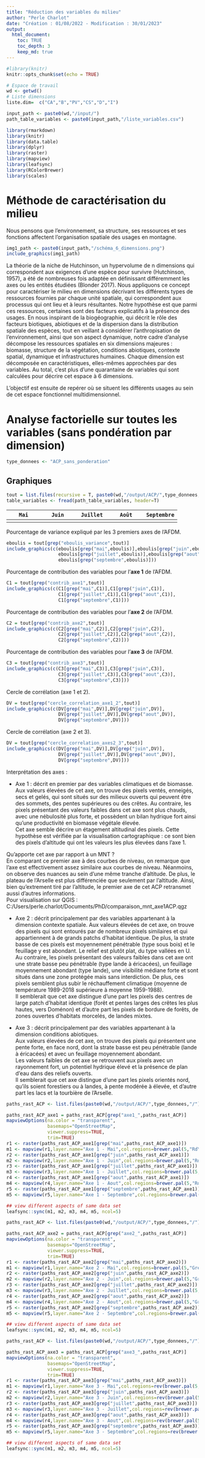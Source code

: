 ```yaml
---
title: "Réduction des variables du milieu"
author: "Perle Charlot"
date: "Création : 01/08/2022 - Modification : 30/01/2023"
output: 
  html_document:
    toc: TRUE
    toc_depth: 3
    keep_md: true
---
```


<style type="text/css">
.main-container {
  max-width: 100% !important;
  margin: auto;
}
</style>


```r
#library(knitr)
knitr::opts_chunk$set(echo = TRUE)

# Espace de travail
wd <- getwd()
# Liste dimensions
liste.dim=  c("CA","B","PV","CS","D","I")

input_path <- paste0(wd,"/input/")
path_table_variables <- paste0(input_path,"/liste_variables.csv")

library(rmarkdown)
library(knitr)
library(data.table)
library(dplyr)
library(raster)
library(mapview)
library(leafsync)
library(RColorBrewer)
library(scales)
```

# Méthode de caractérisation du milieu

Nous pensons que l'environnement, sa structure, ses ressources et ses fonctions affectent l'organisation spatiale des usages en montagne.
```r
img1_path <- paste0(input_path,"/schéma_6_dimensions.png")
include_graphics(img1_path)
```

La théorie de la niche de Hutchinson, un hypervolume de n dimensions qui correspondent aux exigences d’une espèce pour survivre (Hutchinson, 1957), a été de nombreuses fois adaptée en définissant différemment les axes ou les entités étudiées (Blonder 2017). 
Nous appliquons ce concept pour caractériser le milieu en dimensions décrivant les différents types de ressources fournies par chaque unité spatiale, qui correspondent aux processus qui ont lieu et à leurs résultantes. Notre hypothèse est que parmi ces ressources, certaines sont des facteurs explicatifs à la présence des usages.
En nous inspirant de la biogéographie, qui décrit le rôle des facteurs biotiques, abiotiques et de la dispersion dans la distribution spatiale des espèces, tout en veillant à considérer l’anthropisation de l’environnement, ainsi que son aspect dynamique, notre cadre d’analyse décompose les ressources spatiales en six dimensions majeures : biomasse, structure de la végétation, conditions abiotiques, contexte spatial, dynamique et infrastructures humaines.
Chaque dimension est décomposée en caractéristiques, elles-mêmes approchées par des variables. Au total, c’est plus d’une quarantaine de variables qui sont calculées pour décrire cet espace à 6 dimensions.

L'objectif est ensuite de repérer où se situent les différents usages au sein de cet espace fonctionnel  multidimensionnel.


<!-- # Analyse factorielle par dimension {.tabset} -->

<!-- On utilise des **AFDM** (**Analyse Factorielle des Données Mixtes**, ou FAMD Factor Analysis for Mixed Data en anglais) pour traiter notre jeu de données car il contient des variables quantitatives et qualitatives. L'AFDM procède de la même manière qu'une ACP (Analyse en Composantes Principales) sur les variables quantitatives, et performe une ACM (Analyses des Correspondances Multiples) sur les variables qualitatives. -->

<!-- ## **Conditions Abiotiques** -->

<!-- Cette dimension décrit les conditions abiotiques, donc les caractéristiques associées au pixel qui ne sont pas dépendantes des êtres vivants. Elle est déclinée en 3 catégories : le climat, la topographie et l'hydrologie. -->

<!-- ```{r,out.width="20%",fig.show='hold', echo=FALSE, warning=FALSE} -->
<!-- dimension = liste.dim[1] -->
<!-- tout = list.files(recursive = T, paste0(wd,"/output/ACP/",dimension,"/"), full.names = T) -->
<!-- # exclure ACP -->
<!-- # tout <- tout[-grep("avec_ACP_clim",tout)] -->
<!-- table_variables <- fread(path_table_variables, header=T) -->
<!-- ```  -->


<!-- |`        Mai          `|`          Juin         `|`          Juillet           `|`          Août          `|`          Septembre    `| -->
<!-- |----|----|----|----|----| -->
<!-- |` `|` `|` `|` `|` `| -->

<!-- Pourcentage de variance expliqué par les 3 premiers axes de l'AFDM (ou 2 premiers axes si la dimension analysée est composée de moins de 3 variables). -->

<!-- ```{r,out.width="20%",fig.show='hold', echo=FALSE, warning=FALSE} -->
<!-- eboulis = tout[grep("eboulis_variance",tout)] -->

<!-- include_graphics(c(eboulis[grep("mai",eboulis)],eboulis[grep("juin",eboulis)], -->
<!--                    eboulis[grep("juillet",eboulis)],eboulis[grep("aout",eboulis)], -->
<!--                    eboulis[grep("septembre",eboulis)])) -->
<!-- ```  -->

<!-- Pourcentage de contribution des variables de la dimension analysée pour l'**axe 1** de l'AFDM. -->

<!-- ```{r,out.width="20%",fig.show='hold', echo=FALSE, warning=FALSE} -->
<!-- C1 = tout[grep("contrib_axe1",tout)] -->
<!-- include_graphics(c(C1[grep("mai",C1)],C1[grep("juin",C1)], -->
<!--                    C1[grep("juillet",C1)],C1[grep("aout",C1)], -->
<!--                    C1[grep("septembre",C1)])) -->
<!-- ```  -->

<!-- Pourcentage de contribution des variables de la dimension analysée pour l'**axe 2** de l'AFDM. -->

<!-- ```{r,out.width="20%",fig.show='hold', echo=FALSE, warning=FALSE} -->
<!-- C2 = tout[grep("contrib_axe2",tout)] -->
<!-- include_graphics(c(C2[grep("mai",C2)],C2[grep("juin",C2)], -->
<!--                    C2[grep("juillet",C2)],C2[grep("aout",C2)], -->
<!--                    C2[grep("septembre",C2)])) -->
<!-- ```  -->

<!-- Pourcentage de contribution des variables de la dimension analysée pour l'**axe 3** de l'AFDM. -->

<!-- ```{r,out.width="20%",fig.show='hold', echo=FALSE, warning=FALSE} -->
<!-- C3 = tout[grep("contrib_axe3",tout)] -->
<!-- include_graphics(c(C3[grep("mai",C3)],C3[grep("juin",C3)], -->
<!--                    C3[grep("juillet",C3)],C3[grep("aout",C3)], -->
<!--                    C3[grep("septembre",C3)])) -->
<!-- ```  -->

<!-- Distribution des pixels sur l'axe 1 et l'axe 2. -->

<!-- ```{r,out.width="20%",fig.show='hold', echo=FALSE, warning=FALSE} -->
<!-- DI = tout[grep("graph_ind",tout)] -->
<!-- include_graphics(c(DI[grep("mai",DI)],DI[grep("juin",DI)], -->
<!--                    DI[grep("juillet",DI)],DI[grep("aout",DI)], -->
<!--                    DI[grep("septembre",DI)])) -->
<!-- ```  -->

<!-- Distribution des variables **quantitatives** sur l'axe 1 et l'axe 2. -->

<!-- ```{r,out.width="20%",fig.show='hold', echo=FALSE, warning=FALSE} -->
<!-- DV = tout[grep("graph_var_quanti_axes1_2",tout)] -->
<!-- include_graphics(c(DV[grep("mai",DV)],DV[grep("juin",DV)], -->
<!--                    DV[grep("juillet",DV)],DV[grep("aout",DV)], -->
<!--                    DV[grep("septembre",DV)])) -->
<!-- ```  -->

<!-- Distribution des variables **quantitatives** sur l'axe 2 et l'axe 3. -->

<!-- ```{r,out.width="20%",fig.show='hold', echo=FALSE, warning=FALSE} -->
<!-- DV = tout[grep("graph_var_quanti_axes2_3",tout)] -->
<!-- include_graphics(c(DV[grep("mai",DV)],DV[grep("juin",DV)], -->
<!--                    DV[grep("juillet",DV)],DV[grep("aout",DV)], -->
<!--                    DV[grep("septembre",DV)])) -->
<!-- ```  -->

<!-- Distribution des variables **qualitatives** sur l'axe 1 et l'axe 2. -->

<!-- ```{r,out.width="20%",fig.show='hold', echo=FALSE, warning=FALSE} -->
<!-- DV = tout[grep("graph_var_quali_axes1_2",tout)] -->
<!-- include_graphics(c(DV[grep("mai",DV)],DV[grep("juin",DV)], -->
<!--                    DV[grep("juillet",DV)],DV[grep("aout",DV)], -->
<!--                    DV[grep("septembre",DV)])) -->
<!-- ```  -->

<!-- Distribution des variables **qualitatives** sur l'axe 2 et l'axe 3. -->

<!-- ```{r,out.width="20%",fig.show='hold', echo=FALSE, warning=FALSE} -->
<!-- DV = tout[grep("graph_var_quali_axes2_3",tout)] -->
<!-- include_graphics(c(DV[grep("mai",DV)],DV[grep("juin",DV)], -->
<!--                    DV[grep("juillet",DV)],DV[grep("aout",DV)], -->
<!--                    DV[grep("septembre",DV)])) -->
<!-- ```  -->

<!-- ### Interprétation des axes :   -->

<!-- * Axe 1 : décrit par les variables climatiques.  -->
<!-- Il représente des pixels aux températures basses, avec peu de nébulosité, ventés, enneigés, secs et gelés . On peut ici y lire un effet de l'altitude : ces caractéristiques sont liées à une augmentation de l'altitude. -->
<!-- Cette hypothèse est vérifiée par la visualisation cartographique de l'axe 1 : ce sont bien des pixels d'altitude qui ont les valeurs les plus élevées (valeur dans l'axe d'ACP). -->
<!-- * Axe 1 : corrélé + = landform 10, 7 et 3; corrélé - = landform 8, 4 et 1. A REGARDER   -->

<!-- ```{r, echo=FALSE,out.width="100%",fig.show='hold',message=FALSE,warning=FALSE} -->
<!-- paths_rast_ACP <- list.files(paste0(wd,"/output/ACP/CA/"),'.tif$',full.names = T,recursive=TRUE) -->

<!-- paths_rast_ACP_axe1 = paths_rast_ACP[grep("axe1_",paths_rast_ACP)] -->
<!-- mapviewOptions(na.color = "transparent", -->
<!--                basemaps="OpenStreetMap", -->
<!--                viewer.suppress=TRUE, -->
<!--                trim=TRUE) -->
<!-- r1 <- raster(paths_rast_ACP_axe1[grep("mai",paths_rast_ACP_axe1)]) -->
<!-- m1 <- mapview(r1,layer.name="Axe 1 - Mai",col.regions=brewer.pal(5,"Blues")) -->
<!-- r2 <- raster(paths_rast_ACP_axe1[grep("juin",paths_rast_ACP_axe1)]) -->
<!-- m2 <- mapview(r2,layer.name="Axe 1 - Juin",col.regions=brewer.pal(5,"Blues")) -->
<!-- r3 <- raster(paths_rast_ACP_axe1[grep("juillet",paths_rast_ACP_axe1)]) -->
<!-- m3 <- mapview(r3,layer.name="Axe 1 - Juillet",col.regions=brewer.pal(5,"Blues")) -->
<!-- r4 <- raster(paths_rast_ACP_axe1[grep("aout",paths_rast_ACP_axe1)]) -->
<!-- m4 <- mapview(r4,layer.name="Axe 1 - Aout",col.regions=brewer.pal(5,"Blues")) -->
<!-- r5 <- raster(paths_rast_ACP_axe1[grep("septembre",paths_rast_ACP_axe1)]) -->
<!-- m5 <- mapview(r5,layer.name="Axe 1 - Septembre",col.regions=brewer.pal(5,"Blues")) -->

<!-- ## view different aspects of same data set -->
<!-- leafsync::sync(m1, m2, m3, m4, m5, ncol=5) -->
<!-- ``` -->
<!-- <br/> -->
<!-- <br/> -->
<!-- <br/> -->
<!-- <br/> -->
<!-- <br/> -->
<!-- <br/> -->
<!-- <br/> -->
<!-- <br/> -->
<!-- <br/> -->
<!-- <br/> -->
<!-- <br/> -->
<!-- <br/> -->
<!-- <br/> -->
<!-- <br/> -->
<!-- <br/> -->
<!-- <br/> -->
<!-- <br/> -->
<!-- <br/> -->
<!-- <br/> -->
<!-- <br/> -->
<!-- <br/> -->
<!-- <br/> -->

<!-- * Axe 2 : décrit par les variables topographiques.   -->
<!-- Il représente des pixels pentus, avec une diversité de reliefs élevée, ESATING POSITIF = ?? face est ou ouest ? -->
<!-- avec un potentiel hydrique faible et peu de rayonnement. Ici, le contraste se fait donc plus sur l'inclinaison du terrain, ce qui est confirmé visualisation cartographique (valeurs faibles pour les zones plates et élevées pour les crêtes).   -->
<!-- * Axe 2 : corrélé + = landform 8; corrélé - = présence d'eau,landform 5.   -->

<!-- ```{r, echo=FALSE,out.width="20%",fig.show='hold',message=FALSE,warning=FALSE} -->
<!-- paths_rast_ACP <- list.files(paste0(wd,"/output/ACP/CA/"),'.tif$',full.names = T,recursive=TRUE) -->

<!-- paths_rast_ACP_axe = paths_rast_ACP[grep("axe2_",paths_rast_ACP)] -->
<!-- mapviewOptions(na.color = "transparent", -->
<!--                basemaps="OpenStreetMap", -->
<!--                viewer.suppress=TRUE, -->
<!--                trim=TRUE) -->
<!-- r1 <- raster(paths_rast_ACP_axe[grep("mai",paths_rast_ACP_axe)]) -->
<!-- m1 <- mapview(r1,layer.name="Axe 2 - Mai",col.regions=brewer.pal(5,"Blues")) -->
<!-- r2 <- raster(paths_rast_ACP_axe[grep("juin",paths_rast_ACP_axe)]) -->
<!-- m2 <- mapview(r2,layer.name="Axe 2 - Juin",col.regions=brewer.pal(5,"Blues")) -->
<!-- r3 <- raster(paths_rast_ACP_axe[grep("juillet",paths_rast_ACP_axe)]) -->
<!-- m3 <- mapview(r3,layer.name="Axe 2 - Juillet",col.regions=brewer.pal(5,"Blues")) -->
<!-- r4 <- raster(paths_rast_ACP_axe[grep("aout",paths_rast_ACP_axe)]) -->
<!-- m4 <- mapview(r4,layer.name="Axe 2 - Aout",col.regions=brewer.pal(5,"Blues")) -->
<!-- r5 <- raster(paths_rast_ACP_axe[grep("septembre",paths_rast_ACP_axe)]) -->
<!-- m5 <- mapview(r5,layer.name="Axe 2 - Septembre",col.regions=brewer.pal(5,"Blues")) -->

<!-- ## view different aspects of same data set -->
<!-- leafsync::sync(m1, m2, m3, m4, m5, ncol=5) -->
<!-- ``` -->
<!-- <br/> -->
<!-- <br/> -->
<!-- <br/> -->
<!-- <br/> -->
<!-- <br/> -->
<!-- <br/> -->
<!-- <br/> -->
<!-- <br/> -->
<!-- <br/> -->
<!-- <br/> -->
<!-- <br/> -->
<!-- <br/> -->
<!-- <br/> -->
<!-- <br/> -->
<!-- <br/> -->
<!-- <br/> -->
<!-- <br/> -->
<!-- <br/> -->
<!-- <br/> -->
<!-- <br/> -->
<!-- <br/> -->
<!-- <br/> -->

<!-- * Axe 3 : rayonnement + et pente nord/sud - (vérifier à quoi ça correspond, mais intuition que c'est sud). On a donc un effet thermique; l'axe représente des pixels un peu plus chauds. -->
<!-- * Axe 3 : corrélé + = landform 5 + présence eau; corrélé - = landform 10 -->

<!-- Variation au cours du temps :   -->
<!-- Durant les mois de juin, juillet et août, quelques variables climatiques prennent du poids dans l'axe 2 : neige, gel et pluie, qui sont corrélés négativement. Cela correspond à des pixels d'altitude élevée. A COGITER -->
<!-- Axe 3 : corrélation northing et rayonnement s'inversent en juillet/août (devient + et -, respectivement). ?? A COGITER -->
<!-- VARS QUALI : Inversion sur l'axe 3 en juillet + août. -->

<!-- ### Tableau récapitulatif des variables utilisée dans la dimension : -->
<!-- ```{r,out.width="20%",fig.show='hold', echo=FALSE, warning=FALSE} -->
<!-- table_output <- table_variables %>%  -->
<!--   subset(Dimension == dimension)  -->

<!-- kable(table_output) -->

<!-- ```  -->

<!-- ## **Conditions Abiotiques avec ACP sur variables climatiques** -->

<!-- Cette dimension décrit les conditions abiotiques, donc les caractéristiques associées au pixel qui ne sont pas dépendantes des êtres vivants. Elle est déclinée en 3 catégories : le climat, la topographie et l'hydrologie. -->

<!-- Les variables climatiques, très corrélées entre elles, ont été réduites en 2 variables via une ACP. -->

<!-- ```{r,out.width="20%",fig.show='hold', echo=FALSE, warning=FALSE} -->
<!-- dimension = liste.dim[1] -->
<!-- tout = list.files(recursive = T, paste0(wd,"/output/ACP/",dimension,"/avec_ACP_clim/"), full.names = T) -->
<!-- table_variables <- fread(path_table_variables, header=T) -->
<!-- ```  -->


<!-- |`        Mai          `|`          Juin         `|`          Juillet           `|`          Août          `|`          Septembre    `| -->
<!-- |----|----|----|----|----| -->
<!-- |` `|` `|` `|` `|` `| -->

<!-- Pourcentage de variance expliqué par les 3 premiers axes de l'AFDM (ou 2 premiers axes si la dimension analysée est composée de moins de 3 variables). -->

<!-- ```{r,out.width="20%",fig.show='hold', echo=FALSE, warning=FALSE} -->
<!-- eboulis = tout[grep("eboulis_variance",tout)] -->

<!-- include_graphics(c(eboulis[grep("mai",eboulis)],eboulis[grep("juin",eboulis)], -->
<!--                    eboulis[grep("juillet",eboulis)],eboulis[grep("aout",eboulis)], -->
<!--                    eboulis[grep("septembre",eboulis)])) -->
<!-- ```  -->

<!-- Pourcentage de contribution des variables de la dimension analysée pour l'**axe 1** de l'AFDM. -->

<!-- ```{r,out.width="20%",fig.show='hold', echo=FALSE, warning=FALSE} -->
<!-- C1 = tout[grep("contrib_axe1",tout)] -->
<!-- include_graphics(c(C1[grep("mai",C1)],C1[grep("juin",C1)], -->
<!--                    C1[grep("juillet",C1)],C1[grep("aout",C1)], -->
<!--                    C1[grep("septembre",C1)])) -->
<!-- ```  -->

<!-- Pourcentage de contribution des variables de la dimension analysée pour l'**axe 2** de l'AFDM. -->

<!-- ```{r,out.width="20%",fig.show='hold', echo=FALSE, warning=FALSE} -->
<!-- C2 = tout[grep("contrib_axe2",tout)] -->
<!-- include_graphics(c(C2[grep("mai",C2)],C2[grep("juin",C2)], -->
<!--                    C2[grep("juillet",C2)],C2[grep("aout",C2)], -->
<!--                    C2[grep("septembre",C2)])) -->
<!-- ```  -->

<!-- Pourcentage de contribution des variables de la dimension analysée pour l'**axe 3** de l'AFDM. -->

<!-- ```{r,out.width="20%",fig.show='hold', echo=FALSE, warning=FALSE} -->
<!-- C3 = tout[grep("contrib_axe3",tout)] -->
<!-- include_graphics(c(C3[grep("mai",C3)],C3[grep("juin",C3)], -->
<!--                    C3[grep("juillet",C3)],C3[grep("aout",C3)], -->
<!--                    C3[grep("septembre",C3)])) -->
<!-- ```  -->

<!-- Distribution des pixels sur l'axe 1 et l'axe 2. -->

<!-- ```{r,out.width="20%",fig.show='hold', echo=FALSE, warning=FALSE} -->
<!-- DI = tout[grep("graph_ind",tout)] -->
<!-- include_graphics(c(DI[grep("mai",DI)],DI[grep("juin",DI)], -->
<!--                    DI[grep("juillet",DI)],DI[grep("aout",DI)], -->
<!--                    DI[grep("septembre",DI)])) -->
<!-- ```  -->

<!-- Distribution des variables sur l'axe 1 et l'axe 2. -->

<!-- ```{r,out.width="20%",fig.show='hold', echo=FALSE, warning=FALSE} -->
<!-- DV = tout[grep("graph_var",tout)] -->
<!-- include_graphics(c(DV[grep("mai",DV)],DV[grep("juin",DV)], -->
<!--                    DV[grep("juillet",DV)],DV[grep("aout",DV)], -->
<!--                    DV[grep("septembre",DV)])) -->
<!-- ```  -->

<!-- Tableau récapitulatif des variables utilisée dans la dimension : -->
<!-- ```{r,out.width="20%",fig.show='hold', echo=FALSE, warning=FALSE} -->
<!-- table_output <- table_variables %>%  -->
<!--   subset(Dimension == dimension)  -->

<!-- kable(table_output) -->

<!-- ```  -->

<!-- ## **Biomasse** -->
<!-- La biomasse du pixel correspond à la production de la biocénose qui est directement utilisée lors d’un usage e.g. pour une consommation alimentaire (fourrage, fruits, insectes, poissons) ou pour une utilisation commerciale (bois, charbon, pétrole) ou récréative (poissons). L’usage des différentes biomasses entraîne un prélèvement et/ou une destruction de celle-ci. -->
<!-- Cette dimension est déclinée en 3 catégories : quantité, qualité et productivité. -->
<!-- ```{r,out.width="20%",fig.show='hold', echo=FALSE, warning=FALSE} -->
<!-- dimension = liste.dim[2] -->
<!-- tout = list.files(recursive = T, paste0(wd,"/output/ACP/",dimension,"/"), full.names = T) -->
<!-- table_variables <- fread(path_table_variables, header=T) -->
<!-- ```  -->

<!-- |`        Mai          `|`          Juin         `|`          Juillet           `|`          Août          `|`          Septembre    `| -->
<!-- |----|----|----|----|----| -->
<!-- |` `|` `|` `|` `|` `| -->

<!-- Pourcentage de variance expliqué par les 3 premiers axes de l'AFDM (ou 2 premiers axes si la dimension analysée est composée de moins de 3 variables). -->

<!-- ```{r,out.width="20%",fig.show='hold', echo=FALSE, warning=FALSE} -->
<!-- eboulis = tout[grep("eboulis_variance",tout)] -->

<!-- include_graphics(c(eboulis[grep("mai",eboulis)],eboulis[grep("juin",eboulis)], -->
<!--                    eboulis[grep("juillet",eboulis)],eboulis[grep("aout",eboulis)], -->
<!--                    eboulis[grep("septembre",eboulis)])) -->
<!-- ```  -->

<!-- Pourcentage de contribution des variables de la dimension analysée pour l'**axe 1** de l'AFDM. -->

<!-- ```{r,out.width="20%",fig.show='hold', echo=FALSE, warning=FALSE} -->
<!-- C1 = tout[grep("contrib_axe1",tout)] -->
<!-- include_graphics(c(C1[grep("mai",C1)],C1[grep("juin",C1)], -->
<!--                    C1[grep("juillet",C1)],C1[grep("aout",C1)], -->
<!--                    C1[grep("septembre",C1)])) -->
<!-- ```  -->

<!-- Pourcentage de contribution des variables de la dimension analysée pour l'**axe 2** de l'AFDM. -->

<!-- ```{r,out.width="20%",fig.show='hold', echo=FALSE, warning=FALSE} -->
<!-- C2 = tout[grep("contrib_axe2",tout)] -->
<!-- include_graphics(c(C2[grep("mai",C2)],C2[grep("juin",C2)], -->
<!--                    C2[grep("juillet",C2)],C2[grep("aout",C2)], -->
<!--                    C2[grep("septembre",C2)])) -->
<!-- ```  -->

<!-- Pourcentage de contribution des variables de la dimension analysée pour l'**axe 3** de l'AFDM. -->

<!-- ```{r,out.width="20%",fig.show='hold', echo=FALSE, warning=FALSE} -->
<!-- C3 = tout[grep("contrib_axe3",tout)] -->
<!-- include_graphics(c(C3[grep("mai",C3)],C3[grep("juin",C3)], -->
<!--                    C3[grep("juillet",C3)],C3[grep("aout",C3)], -->
<!--                    C3[grep("septembre",C3)])) -->
<!-- ```  -->

<!-- Distribution des pixels sur l'axe 1 et l'axe 2. -->

<!-- ```{r,out.width="20%",fig.show='hold', echo=FALSE, warning=FALSE} -->
<!-- DI = tout[grep("graph_ind",tout)] -->
<!-- include_graphics(c(DI[grep("mai",DI)],DI[grep("juin",DI)], -->
<!--                    DI[grep("juillet",DI)],DI[grep("aout",DI)], -->
<!--                    DI[grep("septembre",DI)])) -->
<!-- ```  -->

<!-- Distribution des variables **quantitatives** sur l'axe 1 et l'axe 2. -->

<!-- ```{r,out.width="20%",fig.show='hold', echo=FALSE, warning=FALSE} -->
<!-- DV = tout[grep("graph_var_quanti_axes1_2",tout)] -->
<!-- include_graphics(c(DV[grep("mai",DV)],DV[grep("juin",DV)], -->
<!--                    DV[grep("juillet",DV)],DV[grep("aout",DV)], -->
<!--                    DV[grep("septembre",DV)])) -->
<!-- ```  -->

<!-- Distribution des variables **quantitatives** sur l'axe 2 et l'axe 3. -->

<!-- ```{r,out.width="20%",fig.show='hold', echo=FALSE, warning=FALSE} -->
<!-- DV = tout[grep("graph_var_quanti_axes2_3",tout)] -->
<!-- include_graphics(c(DV[grep("mai",DV)],DV[grep("juin",DV)], -->
<!--                    DV[grep("juillet",DV)],DV[grep("aout",DV)], -->
<!--                    DV[grep("septembre",DV)])) -->
<!-- ```  -->

<!-- Distribution des variables **qualitatives** sur l'axe 1 et l'axe 2. -->

<!-- ```{r,out.width="20%",fig.show='hold', echo=FALSE, warning=FALSE} -->
<!-- DV = tout[grep("graph_var_quali_axes1_2",tout)] -->
<!-- include_graphics(c(DV[grep("mai",DV)],DV[grep("juin",DV)], -->
<!--                    DV[grep("juillet",DV)],DV[grep("aout",DV)], -->
<!--                    DV[grep("septembre",DV)])) -->
<!-- ```  -->

<!-- Distribution des variables **qualitatives** sur l'axe 2 et l'axe 3. -->

<!-- ```{r,out.width="20%",fig.show='hold', echo=FALSE, warning=FALSE} -->
<!-- DV = tout[grep("graph_var_quali_axes2_3",tout)] -->
<!-- include_graphics(c(DV[grep("mai",DV)],DV[grep("juin",DV)], -->
<!--                    DV[grep("juillet",DV)],DV[grep("aout",DV)], -->
<!--                    DV[grep("septembre",DV)])) -->
<!-- ```  -->


<!-- Interprétation des axes :   -->

<!-- * Axe 1 : Cela correspond à des pixels productifs en végétation (bilan hydrique fort et biomasse abondante), donc aux forêts d'altitude plus basse. -->
<!-- * Axe 2 : + = abondance feuillage 3; - = feuillage 0. Avec la carto on dirait que ce sont les patchs de landes qui ressortent (forêt et hautes altitudes ont des valeurs faibles). -->
<!-- * Axe 3 : inverse de axe 2. -->

<!-- Variation au cours du temps :   -->
<!-- * Axe 1 : inversion en juillet et août du bilan hydrique, qui devient corrélé négativement. Sur la visualisation carto, on remarque que les valeurs élevées dans l'axe ne persistent que dans les altitudes les plus basses  -> plus basses donc plus sèches ? -->

<!-- Conclusion : -->
<!-- Ne garder que les 2 premiers axes. -->

<!-- Tableau récapitulatif des variables utilisée dans la dimension : -->
<!-- ```{r,out.width="20%",fig.show='hold', echo=FALSE, warning=FALSE} -->
<!-- table_output <- table_variables %>%  -->
<!--   subset(Dimension == dimension)  -->

<!-- kable(table_output) -->

<!-- ```  -->

<!-- ## **Physionomie de Végétation** -->
<!-- La physionomie, définie comme l’aspect général d’une végétation, est le deuxième type de ressource directement lié à la biocénose (végétation). On s'intéresse spécifiquement à la structure de la végétation. -->

<!-- ```{r,out.width="20%",fig.show='hold', echo=FALSE, warning=FALSE} -->
<!-- dimension = liste.dim[3] -->
<!-- tout = list.files(recursive = T, paste0(wd,"/output/ACP/",dimension,"/"), full.names = T) -->
<!-- table_variables <- fread(path_table_variables, header=T) -->
<!-- ```  -->

<!-- |`        Mai          `|`          Juin         `|`          Juillet           `|`          Août          `|`          Septembre    `| -->
<!-- |----|----|----|----|----| -->
<!-- |` `|` `|` `|` `|` `| -->
<!-- Pourcentage de variance expliqué par les 3 premiers axes de l'AFDM (ou 2 premiers axes si la dimension analysée est composée de moins de 3 variables). -->

<!-- ```{r,out.width="20%",fig.show='hold', echo=FALSE, warning=FALSE} -->
<!-- eboulis = tout[grep("eboulis_variance",tout)] -->

<!-- include_graphics(c(eboulis[grep("mai",eboulis)],eboulis[grep("juin",eboulis)], -->
<!--                    eboulis[grep("juillet",eboulis)],eboulis[grep("aout",eboulis)], -->
<!--                    eboulis[grep("septembre",eboulis)])) -->
<!-- ```  -->

<!-- Pourcentage de contribution des variables de la dimension analysée pour l'**axe 1** de l'AFDM. -->

<!-- ```{r,out.width="20%",fig.show='hold', echo=FALSE, warning=FALSE} -->
<!-- C1 = tout[grep("contrib_axe1",tout)] -->
<!-- include_graphics(c(C1[grep("mai",C1)],C1[grep("juin",C1)], -->
<!--                    C1[grep("juillet",C1)],C1[grep("aout",C1)], -->
<!--                    C1[grep("septembre",C1)])) -->
<!-- ```  -->

<!-- Pourcentage de contribution des variables de la dimension analysée pour l'**axe 2** de l'AFDM. -->

<!-- ```{r,out.width="20%",fig.show='hold', echo=FALSE, warning=FALSE} -->
<!-- C2 = tout[grep("contrib_axe2",tout)] -->
<!-- include_graphics(c(C2[grep("mai",C2)],C2[grep("juin",C2)], -->
<!--                    C2[grep("juillet",C2)],C2[grep("aout",C2)], -->
<!--                    C2[grep("septembre",C2)])) -->
<!-- ```  -->

<!-- Pourcentage de contribution des variables de la dimension analysée pour l'**axe 3** de l'AFDM. -->

<!-- ```{r,out.width="20%",fig.show='hold', echo=FALSE, warning=FALSE} -->
<!-- C3 = tout[grep("contrib_axe3",tout)] -->
<!-- include_graphics(c(C3[grep("mai",C3)],C3[grep("juin",C3)], -->
<!--                    C3[grep("juillet",C3)],C3[grep("aout",C3)], -->
<!--                    C3[grep("septembre",C3)])) -->
<!-- ```  -->

<!-- Distribution des pixels sur l'axe 1 et l'axe 2. -->

<!-- ```{r,out.width="20%",fig.show='hold', echo=FALSE, warning=FALSE} -->
<!-- DI = tout[grep("graph_ind",tout)] -->
<!-- include_graphics(c(DI[grep("mai",DI)],DI[grep("juin",DI)], -->
<!--                    DI[grep("juillet",DI)],DI[grep("aout",DI)], -->
<!--                    DI[grep("septembre",DI)])) -->
<!-- ```  -->

<!-- Distribution des variables sur l'axe 1 et l'axe 2. -->

<!-- ```{r,out.width="20%",fig.show='hold', echo=FALSE, warning=FALSE} -->
<!-- DV = tout[grep("graph_var",tout)] -->
<!-- include_graphics(c(DV[grep("mai",DV)],DV[grep("juin",DV)], -->
<!--                    DV[grep("juillet",DV)],DV[grep("aout",DV)], -->
<!--                    DV[grep("septembre",DV)])) -->
<!-- ```  -->

<!-- Interprétation des axes pour les variables quantitatives :   -->

<!-- * Axe 1 :  -->
<!-- * Axe 2 :  -->
<!-- * Axe 3 :  -->

<!-- Variation au cours du temps :  -->

<!-- Tableau récapitulatif des variables utilisée dans la dimension : -->
<!-- ```{r,out.width="20%",fig.show='hold', echo=FALSE, warning=FALSE} -->
<!-- table_output <- table_variables %>%  -->
<!--   subset(Dimension == dimension)  -->

<!-- kable(table_output) -->

<!-- ``` -->
<!-- ## **Contexte Spatial** -->
<!-- Le contexte spatial se rapporte aux éléments du voisinage proche et lointain du pixel étudié. Il est décliné sous 3 caractéristiques : l’accessibilité, la similarité et l’information visuelle. -->
<!-- ```{r,out.width="20%",fig.show='hold', echo=FALSE, warning=FALSE} -->
<!-- dimension = liste.dim[4] -->
<!-- tout = list.files(recursive = T, paste0(wd,"/output/ACP/",dimension,"/"), full.names = T) -->
<!-- table_variables <- fread(path_table_variables, header=T) -->
<!-- ```  -->

<!-- |`        Mai          `|`          Juin         `|`          Juillet           `|`          Août          `|`          Septembre    `| -->
<!-- |----|----|----|----|----| -->
<!-- |` `|` `|` `|` `|` `| -->
<!-- Pourcentage de variance expliqué par les 3 premiers axes de l'AFDM (ou 2 premiers axes si la dimension analysée est composée de moins de 3 variables). -->

<!-- ```{r,out.width="20%",fig.show='hold', echo=FALSE, warning=FALSE} -->
<!-- eboulis = tout[grep("eboulis_variance",tout)] -->
<!-- include_graphics(c(eboulis[grep("mai",eboulis)],eboulis[grep("juin",eboulis)], -->
<!--                    eboulis[grep("juillet",eboulis)],eboulis[grep("aout",eboulis)], -->
<!--                    eboulis[grep("septembre",eboulis)])) -->
<!-- ```  -->

<!-- Pourcentage de contribution des variables de la dimension analysée pour l'**axe 1** de l'AFDM. -->

<!-- ```{r,out.width="20%",fig.show='hold', echo=FALSE, warning=FALSE} -->
<!-- C1 = tout[grep("contrib_axe1",tout)] -->
<!-- include_graphics(c(C1[grep("mai",C1)],C1[grep("juin",C1)], -->
<!--                    C1[grep("juillet",C1)],C1[grep("aout",C1)], -->
<!--                    C1[grep("septembre",C1)])) -->
<!-- ```  -->

<!-- Pourcentage de contribution des variables de la dimension analysée pour l'**axe 2** de l'AFDM. -->

<!-- ```{r,out.width="20%",fig.show='hold', echo=FALSE, warning=FALSE} -->
<!-- C2 = tout[grep("contrib_axe2",tout)] -->
<!-- include_graphics(c(C2[grep("mai",C2)],C2[grep("juin",C2)], -->
<!--                    C2[grep("juillet",C2)],C2[grep("aout",C2)], -->
<!--                    C2[grep("septembre",C2)])) -->
<!-- ```  -->

<!-- Pourcentage de contribution des variables de la dimension analysée pour l'**axe 3** de l'AFDM. -->

<!-- ```{r,out.width="20%",fig.show='hold', echo=FALSE, warning=FALSE} -->
<!-- C3 = tout[grep("contrib_axe3",tout)] -->
<!-- include_graphics(c(C3[grep("mai",C3)],C3[grep("juin",C3)], -->
<!--                    C3[grep("juillet",C3)],C3[grep("aout",C3)], -->
<!--                    C3[grep("septembre",C3)])) -->
<!-- ```  -->

<!-- Distribution des pixels sur l'axe 1 et l'axe 2. -->

<!-- ```{r,out.width="20%",fig.show='hold', echo=FALSE, warning=FALSE} -->
<!-- DI = tout[grep("graph_ind",tout)] -->
<!-- include_graphics(c(DI[grep("mai",DI)],DI[grep("juin",DI)], -->
<!--                    DI[grep("juillet",DI)],DI[grep("aout",DI)], -->
<!--                    DI[grep("septembre",DI)])) -->
<!-- ```  -->

<!-- Distribution des variables **quantitatives** sur l'axe 1 et l'axe 2. -->

<!-- ```{r,out.width="20%",fig.show='hold', echo=FALSE, warning=FALSE} -->
<!-- DV = tout[grep("graph_var_CS",tout)] -->
<!-- include_graphics(c(DV[grep("mai",DV)],DV[grep("juin",DV)], -->
<!--                    DV[grep("juillet",DV)],DV[grep("aout",DV)], -->
<!--                    DV[grep("septembre",DV)])) -->
<!-- ```  -->

<!-- Distribution des variables **quantitatives** sur l'axe 2 et l'axe 3. -->

<!-- ```{r,out.width="20%",fig.show='hold', echo=FALSE, warning=FALSE} -->
<!-- DV = tout[grep("graph_var_quanti_axes2_3",tout)] -->
<!-- include_graphics(c(DV[grep("mai",DV)],DV[grep("juin",DV)], -->
<!--                    DV[grep("juillet",DV)],DV[grep("aout",DV)], -->
<!--                    DV[grep("septembre",DV)])) -->
<!-- ```  -->

<!-- ### Interprétation des axes :   -->

<!-- * Axe 1 : pixels d'habitats similaires à leurs voisins, appartenant à de grands patchs, avec une visibilité faible -> milieux forestiers + falaises nord lac doménon.  -->
<!-- ```{r, echo=FALSE,out.width="100%",fig.show='hold',message=FALSE,warning=FALSE} -->
<!-- paths_rast_ACP <- list.files(paste0(wd,"/output/ACP/CS/"),'.tif$',full.names = T,recursive=TRUE) -->

<!-- paths_rast_ACP_axe1 = paths_rast_ACP[grep("axe1_",paths_rast_ACP)] -->
<!-- mapviewOptions(na.color = "transparent", -->
<!--                basemaps="OpenStreetMap", -->
<!--                viewer.suppress=TRUE, -->
<!--                trim=TRUE) -->
<!-- r1 <- raster(paths_rast_ACP_axe1[grep("mai",paths_rast_ACP_axe1)]) -->
<!-- m1 <- mapview(r1,layer.name="Axe 1 - Mai",col.regions=brewer.pal(5,"Blues")) -->
<!-- r2 <- raster(paths_rast_ACP_axe1[grep("juin",paths_rast_ACP_axe1)]) -->
<!-- m2 <- mapview(r2,layer.name="Axe 1 - Juin",col.regions=brewer.pal(5,"Blues")) -->
<!-- r3 <- raster(paths_rast_ACP_axe1[grep("juillet",paths_rast_ACP_axe1)]) -->
<!-- m3 <- mapview(r3,layer.name="Axe 1 - Juillet",col.regions=brewer.pal(5,"Blues")) -->
<!-- r4 <- raster(paths_rast_ACP_axe1[grep("aout",paths_rast_ACP_axe1)]) -->
<!-- m4 <- mapview(r4,layer.name="Axe 1 - Aout",col.regions=brewer.pal(5,"Blues")) -->
<!-- r5 <- raster(paths_rast_ACP_axe1[grep("septembre",paths_rast_ACP_axe1)]) -->
<!-- m5 <- mapview(r5,layer.name="Axe 1 - Septembre",col.regions=brewer.pal(5,"Blues")) -->

<!-- ## view different aspects of same data set -->
<!-- leafsync::sync(m1, m2, m3, m4, m5, ncol=5) -->
<!-- ``` -->
<!-- <br/> -->
<!-- <br/> -->
<!-- <br/> -->
<!-- <br/> -->
<!-- <br/> -->
<!-- <br/> -->
<!-- <br/> -->
<!-- <br/> -->
<!-- <br/> -->
<!-- <br/> -->
<!-- <br/> -->
<!-- <br/> -->
<!-- <br/> -->
<!-- <br/> -->
<!-- <br/> -->
<!-- <br/> -->
<!-- <br/> -->
<!-- <br/> -->
<!-- <br/> -->
<!-- <br/> -->
<!-- <br/> -->
<!-- <br/>   -->
<!-- * Axe 2 : pixels éloignés des points d'entrée, des infrastructures et des forêts. Donc plutôt la partie est de la zone. -->
<!-- * Axe 3 : éloignés des lacs et rivières, avec une visibilité moyenne mais moyennement proche des infrastructures. -->

<!-- Variation au cours du temps :  -->
<!-- Aucune modification significative au cours du temps. -->

<!-- ### Tableau récapitulatif des variables utilisée dans la dimension : -->
<!-- ```{r,out.width="20%",fig.show='hold', echo=FALSE, warning=FALSE} -->
<!-- table_output <- table_variables %>%  -->
<!--   subset(Dimension == dimension)  -->

<!-- kable(table_output) -->

<!-- ``` -->
<!-- ## **Dynamique** -->
<!-- Cette dimension caractérise la trajectoire d'évolution sur laquelle le pixel se positionne. Cette évolution est décrite de façon climatique et par le régime de perturbation. -->

<!-- ```{r,out.width="20%",fig.show='hold', echo=FALSE, warning=FALSE} -->
<!-- dimension = liste.dim[5] -->
<!-- tout = list.files(recursive = T, paste0(wd,"/output/ACP/",dimension,"/"), full.names = T) -->
<!-- table_variables <- fread(path_table_variables, header=T) -->
<!-- ```  -->

<!-- |`        Mai          `|`          Juin         `|`          Juillet           `|`          Août          `|`          Septembre    `| -->
<!-- |----|----|----|----|----| -->
<!-- |` `|` `|` `|` `|` `| -->
<!-- Pourcentage de variance expliqué par les 3 premiers axes de l'AFDM (ou 2 premiers axes si la dimension analysée est composée de moins de 3 variables). -->

<!-- ```{r,out.width="20%",fig.show='hold', echo=FALSE, warning=FALSE} -->
<!-- eboulis = tout[grep("eboulis_variance",tout)] -->
<!-- include_graphics(c(eboulis[grep("mai",eboulis)],eboulis[grep("juin",eboulis)], -->
<!--                    eboulis[grep("juillet",eboulis)],eboulis[grep("aout",eboulis)], -->
<!--                    eboulis[grep("septembre",eboulis)])) -->
<!-- ```  -->

<!-- Pourcentage de contribution des variables de la dimension analysée pour l'**axe 1** de l'AFDM. -->

<!-- ```{r,out.width="20%",fig.show='hold', echo=FALSE, warning=FALSE} -->
<!-- C1 = tout[grep("contrib_axe1",tout)] -->
<!-- include_graphics(c(C1[grep("mai",C1)],C1[grep("juin",C1)], -->
<!--                    C1[grep("juillet",C1)],C1[grep("aout",C1)], -->
<!--                    C1[grep("septembre",C1)])) -->
<!-- ```  -->

<!-- Pourcentage de contribution des variables de la dimension analysée pour l'**axe 2** de l'AFDM. -->

<!-- ```{r,out.width="20%",fig.show='hold', echo=FALSE, warning=FALSE} -->
<!-- C2 = tout[grep("contrib_axe2",tout)] -->
<!-- include_graphics(c(C2[grep("mai",C2)],C2[grep("juin",C2)], -->
<!--                    C2[grep("juillet",C2)],C2[grep("aout",C2)], -->
<!--                    C2[grep("septembre",C2)])) -->
<!-- ```  -->

<!-- Pourcentage de contribution des variables de la dimension analysée pour l'**axe 3** de l'AFDM. -->

<!-- ```{r,out.width="20%",fig.show='hold', echo=FALSE, warning=FALSE} -->
<!-- C3 = tout[grep("contrib_axe3",tout)] -->
<!-- include_graphics(c(C3[grep("mai",C3)],C3[grep("juin",C3)], -->
<!--                    C3[grep("juillet",C3)],C3[grep("aout",C3)], -->
<!--                    C3[grep("septembre",C3)])) -->
<!-- ```  -->

<!-- Distribution des pixels sur l'axe 1 et l'axe 2. -->

<!-- ```{r,out.width="20%",fig.show='hold', echo=FALSE, warning=FALSE} -->
<!-- DI = tout[grep("graph_ind",tout)] -->
<!-- include_graphics(c(DI[grep("mai",DI)],DI[grep("juin",DI)], -->
<!--                    DI[grep("juillet",DI)],DI[grep("aout",DI)], -->
<!--                    DI[grep("septembre",DI)])) -->
<!-- ```  -->

<!-- Distribution des variables sur l'axe 1 et l'axe 2. -->

<!-- ```{r,out.width="20%",fig.show='hold', echo=FALSE, warning=FALSE} -->
<!-- DV = tout[grep("graph_var_D",tout)] -->
<!-- include_graphics(c(DV[grep("mai",DV)],DV[grep("juin",DV)], -->
<!--                    DV[grep("juillet",DV)],DV[grep("aout",DV)], -->
<!--                    DV[grep("septembre",DV)])) -->
<!-- ```  -->

<!-- Distribution des variables **qualitatives** sur l'axe 1 et l'axe 2. -->

<!-- ```{r,out.width="20%",fig.show='hold', echo=FALSE, warning=FALSE} -->
<!-- DV = tout[grep("graph_var_quali_axes1_2",tout)] -->
<!-- include_graphics(c(DV[grep("mai",DV)],DV[grep("juin",DV)], -->
<!--                    DV[grep("juillet",DV)],DV[grep("aout",DV)], -->
<!--                    DV[grep("septembre",DV)])) -->
<!-- ```  -->

<!-- Interprétation des axes pour les variables :   -->

<!-- * Axe 1 :  -->
<!-- * Axe 2 :  -->
<!-- * Axe 3 :  -->

<!-- Variation au cours du temps :  -->

<!-- Tableau récapitulatif des variables utilisée dans la dimension : -->
<!-- ```{r,out.width="20%",fig.show='hold', echo=FALSE, warning=FALSE} -->
<!-- table_output <- table_variables %>%  -->
<!--   subset(Dimension == dimension)  -->

<!-- kable(table_output) -->

<!-- ``` -->
<!-- ## **Infrastructures** -->
<!-- Les infrastructures humaines physiques et virtuelles sont considérées comme une ressource fournit par le pixel. Celles-ci sont déclinées en deux catégories : l'artificialisation du sol et la protection réglementaire. -->

<!-- ```{r,out.width="20%",fig.show='hold', echo=FALSE, warning=FALSE} -->
<!-- dimension = liste.dim[6] -->
<!-- tout = list.files(recursive = T, paste0(wd,"/output/ACP/",dimension,"/"), full.names = T) -->
<!-- table_variables <- fread(path_table_variables, header=T) -->
<!-- ```  -->

<!-- |`        Mai          `|`          Juin         `|`          Juillet           `|`          Août          `|`          Septembre    `| -->
<!-- |----|----|----|----|----| -->
<!-- |` `|` `|` `|` `|` `| -->

<!-- Pourcentage de variance expliqué par les 3 premiers axes de l'AFDM (ou 2 premiers axes si la dimension analysée est composée de moins de 3 variables). -->

<!-- ```{r,out.width="20%",fig.show='hold', echo=FALSE, warning=FALSE} -->
<!-- eboulis = tout[grep("eboulis_variance",tout)] -->
<!-- include_graphics(c(eboulis[grep("mai",eboulis)],eboulis[grep("juin",eboulis)], -->
<!--                    eboulis[grep("juillet",eboulis)],eboulis[grep("aout",eboulis)], -->
<!--                    eboulis[grep("septembre",eboulis)])) -->
<!-- ```  -->

<!-- Pourcentage de contribution des variables de la dimension analysée pour l'**axe 1** de l'AFDM. -->

<!-- ```{r,out.width="20%",fig.show='hold', echo=FALSE, warning=FALSE} -->
<!-- C1 = tout[grep("contrib_axe1",tout)] -->
<!-- include_graphics(c(C1[grep("mai",C1)],C1[grep("juin",C1)], -->
<!--                    C1[grep("juillet",C1)],C1[grep("aout",C1)], -->
<!--                    C1[grep("septembre",C1)])) -->
<!-- ```  -->

<!-- Pourcentage de contribution des variables de la dimension analysée pour l'**axe 2** de l'AFDM. -->

<!-- ```{r,out.width="20%",fig.show='hold', echo=FALSE, warning=FALSE} -->
<!-- C2 = tout[grep("contrib_axe2",tout)] -->
<!-- include_graphics(c(C2[grep("mai",C2)],C2[grep("juin",C2)], -->
<!--                    C2[grep("juillet",C2)],C2[grep("aout",C2)], -->
<!--                    C2[grep("septembre",C2)])) -->
<!-- ```  -->

<!-- Pourcentage de contribution des variables de la dimension analysée pour l'**axe 3** de l'AFDM. -->

<!-- ```{r,out.width="20%",fig.show='hold', echo=FALSE, warning=FALSE} -->
<!-- C3 = tout[grep("contrib_axe3",tout)] -->
<!-- include_graphics(c(C3[grep("mai",C3)],C3[grep("juin",C3)], -->
<!--                    C3[grep("juillet",C3)],C3[grep("aout",C3)], -->
<!--                    C3[grep("septembre",C3)])) -->
<!-- ```  -->

<!-- Distribution des pixels sur l'axe 1 et l'axe 2. -->

<!-- ```{r,out.width="20%",fig.show='hold', echo=FALSE, warning=FALSE} -->
<!-- DI = tout[grep("graph_ind",tout)] -->
<!-- include_graphics(c(DI[grep("mai",DI)],DI[grep("juin",DI)], -->
<!--                    DI[grep("juillet",DI)],DI[grep("aout",DI)], -->
<!--                    DI[grep("septembre",DI)])) -->
<!-- ```  -->

<!-- Distribution des variables sur l'axe 1 et l'axe 2. -->

<!-- ```{r,out.width="20%",fig.show='hold', echo=FALSE, warning=FALSE} -->
<!-- DV = tout[grep("graph_var_I",tout)] -->
<!-- include_graphics(c(DV[grep("mai",DV)],DV[grep("juin",DV)], -->
<!--                    DV[grep("juillet",DV)],DV[grep("aout",DV)], -->
<!--                    DV[grep("septembre",DV)])) -->
<!-- ```  -->


<!-- Distribution des variables **qualitatives** sur l'axe 1 et l'axe 2. -->

<!-- ```{r,out.width="20%",fig.show='hold', echo=FALSE, warning=FALSE} -->
<!-- DV = tout[grep("graph_var_quali_axes1_2",tout)] -->
<!-- include_graphics(c(DV[grep("mai",DV)],DV[grep("juin",DV)], -->
<!--                    DV[grep("juillet",DV)],DV[grep("aout",DV)], -->
<!--                    DV[grep("septembre",DV)])) -->
<!-- ```  -->

<!-- Distribution des variables **qualitatives** sur l'axe 2 et l'axe 3. -->

<!-- ```{r,out.width="20%",fig.show='hold', echo=FALSE, warning=FALSE} -->
<!-- DV = tout[grep("graph_var_quali_axes2_3",tout)] -->
<!-- include_graphics(c(DV[grep("mai",DV)],DV[grep("juin",DV)], -->
<!--                    DV[grep("juillet",DV)],DV[grep("aout",DV)], -->
<!--                    DV[grep("septembre",DV)])) -->
<!-- ```  -->

<!-- Interprétation des axes :   -->

<!-- * Axe 1 : + degré artif 1 et 3, % infrastructure. Pixels artificialisés par des infrastructures (remontées mécaniques, refuge). -->
<!-- * Axe 2 : + degré interdiction 2 ; - degré artif 2. Pixels de zones protégées (CEN). -->
<!-- * Axe 3 : + degré artif 3. Ne discrimine quasiment rien. -->

<!-- Variation au cours du temps :   -->
<!-- Absence de variation. -->

<!-- Synthèse :   -->
<!-- Ne conserver que les 2 premiers axes. -->

<!-- Tableau récapitulatif des variables utilisée dans la dimension : -->
<!-- ```{r,out.width="20%",fig.show='hold', echo=FALSE, warning=FALSE} -->
<!-- table_output <- table_variables %>%  -->
<!--   subset(Dimension == dimension)  -->

<!-- kable(table_output) -->

<!-- ``` -->

# Analyse factorielle sur toutes les variables (sans pondération par dimension) {.tabset}
```r
type_donnees <- "ACP_sans_ponderation"
``` 
## Graphiques
```r
tout = list.files(recursive = T, paste0(wd,"/output/ACP/",type_donnees,"/"), full.names = T)
table_variables <- fread(path_table_variables, header=T)
``` 

|`        Mai          `|`          Juin         `|`          Juillet           `|`          Août          `|`          Septembre    `|
|----|----|----|----|----|
|` `|` `|` `|` `|` `|

Pourcentage de variance expliqué par les 3 premiers axes de l'AFDM.

```r
eboulis = tout[grep("eboulis_variance",tout)]
include_graphics(c(eboulis[grep("mai",eboulis)],eboulis[grep("juin",eboulis)],
                   eboulis[grep("juillet",eboulis)],eboulis[grep("aout",eboulis)],
                   eboulis[grep("septembre",eboulis)]))
``` 

Pourcentage de contribution des variables pour l'**axe 1** de l'AFDM.

```r
C1 = tout[grep("contrib_axe1",tout)]
include_graphics(c(C1[grep("mai",C1)],C1[grep("juin",C1)],
                   C1[grep("juillet",C1)],C1[grep("aout",C1)],
                   C1[grep("septembre",C1)]))
``` 

Pourcentage de contribution des variables pour l'**axe 2** de l'AFDM.

```r
C2 = tout[grep("contrib_axe2",tout)]
include_graphics(c(C2[grep("mai",C2)],C2[grep("juin",C2)],
                   C2[grep("juillet",C2)],C2[grep("aout",C2)],
                   C2[grep("septembre",C2)]))
``` 


Pourcentage de contribution des variables pour l'**axe 3** de l'AFDM.

```r
C3 = tout[grep("contrib_axe3",tout)]
include_graphics(c(C3[grep("mai",C3)],C3[grep("juin",C3)],
                   C3[grep("juillet",C3)],C3[grep("aout",C3)],
                   C3[grep("septembre",C3)]))
``` 


Cercle de corrélation (axe 1 et 2).

```r
DV = tout[grep("cercle_correlation_axe1_2",tout)]
include_graphics(c(DV[grep("mai",DV)],DV[grep("juin",DV)],
                   DV[grep("juillet",DV)],DV[grep("aout",DV)],
                   DV[grep("septembre",DV)]))
``` 


Cercle de corrélation (axe 2 et 3).

```r
DV = tout[grep("cercle_correlation_axes2_3",tout)]
include_graphics(c(DV[grep("mai",DV)],DV[grep("juin",DV)],
                   DV[grep("juillet",DV)],DV[grep("aout",DV)],
                   DV[grep("septembre",DV)]))
``` 


<!-- Distribution des variables qualitatives sur l'axe 1 et l'axe 2. -->

<!-- ```{r,out.width="20%",fig.show='hold', echo=FALSE, warning=FALSE} -->
<!-- DV = tout[grep("graph_var_quali_axes1_2",tout)] -->
<!-- include_graphics(c(DV[grep("mai",DV)],DV[grep("juin",DV)], -->
<!--                    DV[grep("juillet",DV)],DV[grep("aout",DV)], -->
<!--                    DV[grep("septembre",DV)])) -->
<!-- ```  -->

 Interprétation des axes :  

* Axe 1 : décrit en premier par des variables climatiques et de biomasse. 
Aux valeurs élevées de cet axe, on trouve des pixels ventés, enneigés, secs et gelés, qui sont situés sur des milieux ouverts qui peuvent être des sommets, des pentes supérieures ou des crêtes. 
Au contraire, les pixels présentant des valeurs faibles dans cet axe sont plus chauds, avec une nébulosité plus forte, et possèdent un bilan hydrique fort ainsi qu'une productivité en biomasse végétale élevée.  
Cet axe semble décrire un étagement altitudinal des pixels. Cette hypothèse est vérifiée par la visualisation cartographique : ce sont bien des pixels d'altitude qui ont les valeurs les plus élevées dans l'axe 1.

Qu'apporte cet axe par rapport à un MNT ?  
En comparant ce premier axe à des courbes de niveau, on remarque que l'axe est effectivement assez similaire aux courbes de niveau. Néanmoins, on observe des nuances au sein d'une même tranche d'altitude. De plus, le plateau de l'Arselle est plus différenciée que seulement par l'altitude. Ainsi, bien qu'extrement tiré par l'altitude, le premier axe de cet ACP retransmet aussi d'autres informations.  
Pour visualisation sur QGIS : C:/Users/perle.charlot/Documents/PhD/comparaison_mnt_axe1ACP.qgz

* Axe 2 : décrit principalement par des variables appartenant à la dimension contexte spatiale.
Aux valeurs élevées de cet axe, on trouve des pixels qui sont entourés par de nombreux pixels similaires et qui appartiennent à de grands patchs d'habitat identique. De plus, la strate basse de ces pixels est moyennement pénétrable (type sous bois) et le feuillage y est abondant. Le relief est plutôt plat, du type vallées en U.
Au contraire, les pixels présentant des valeurs faibles dans cet axe ont une strate basse peu pénétrable (type lande à éricacées), un feuillage moyennement abondant (type lande), une visibilité médiane forte et sont situés dans une zone protégée mais sans interdiction. De plus, ces pixels semblent plus subir le réchauffement climatique (moyenne de température 1989-2018 supérieure à moyenne 1959-1988).  
Il semblerait que cet axe distingue d'une part les pixels des centres de large patch d'habitat identique (forêt et pentes larges des crêtes les plus hautes, vers Doménon) et d'autre part les pixels de bordure de forêts, de zones ouvertes d'habitats morcelés, de landes mixtes.

* Axe 3 : décrit principalement par des variables appartenant à la dimension conditions abiotiques.  
Aux valeurs élevées de cet axe, on trouve des pixels qui présentent une pente forte, en face nord, dont la strate basse est peu pénétrable (lande à éricacées) et avec un feuillage moyennement abondant.  
Les valeurs faibles de cet axe se retrouvent aux pixels avec un rayonnement fort, un potentiel hydrique élevé et la présence de plan d'eau dans des reliefs ouverts.  
Il semblerait que cet axe distingue d'une part les pixels orientés nord, qu'ils soient forestiers ou à landes, à pente modérée à élevée, et d'autre part les lacs et la tourbière de l'Arselle.

```r
paths_rast_ACP <- list.files(paste0(wd,"/output/ACP/",type_donnees,"/"),'.tif$',full.names = T,recursive=TRUE)

paths_rast_ACP_axe1 = paths_rast_ACP[grep("axe1_",paths_rast_ACP)]
mapviewOptions(na.color = "transparent",
               basemaps="OpenStreetMap",
               viewer.suppress=TRUE,
               trim=TRUE)
r1 <- raster(paths_rast_ACP_axe1[grep("mai",paths_rast_ACP_axe1)])
m1 <- mapview(r1,layer.name="Axe 1 - Mai",col.regions=brewer.pal(5,"RdYlBu"))
r2 <- raster(paths_rast_ACP_axe1[grep("juin",paths_rast_ACP_axe1)])
m2 <- mapview(r2,layer.name="Axe 1 - Juin",col.regions=brewer.pal(5,"RdYlBu"))
r3 <- raster(paths_rast_ACP_axe1[grep("juillet",paths_rast_ACP_axe1)])
m3 <- mapview(r3,layer.name="Axe 1 - Juillet",col.regions=brewer.pal(5,"RdYlBu"))
r4 <- raster(paths_rast_ACP_axe1[grep("aout",paths_rast_ACP_axe1)])
m4 <- mapview(r4,layer.name="Axe 1 - Aout",col.regions=brewer.pal(5,"RdYlBu"))
r5 <- raster(paths_rast_ACP_axe1[grep("septembre",paths_rast_ACP_axe1)])
m5 <- mapview(r5,layer.name="Axe 1 - Septembre",col.regions=brewer.pal(5,"RdYlBu"))

## view different aspects of same data set
leafsync::sync(m1, m2, m3, m4, m5, ncol=5)
```

```r
paths_rast_ACP <- list.files(paste0(wd,"/output/ACP/",type_donnees,"/"),'.tif$',full.names = T,recursive=TRUE)

paths_rast_ACP_axe2 = paths_rast_ACP[grep("axe2_",paths_rast_ACP)]
mapviewOptions(na.color = "transparent",
               basemaps="OpenStreetMap",
               viewer.suppress=TRUE,
               trim=TRUE)
r1 <- raster(paths_rast_ACP_axe2[grep("mai",paths_rast_ACP_axe2)])
m1 <- mapview(r1,layer.name="Axe 2 - Mai",col.regions=brewer.pal(5,"Greens"))
r2 <- raster(paths_rast_ACP_axe2[grep("juin",paths_rast_ACP_axe2)])
m2 <- mapview(r2,layer.name="Axe 2 - Juin",col.regions=brewer.pal(5,"Greens"))
r3 <- raster(paths_rast_ACP_axe2[grep("juillet",paths_rast_ACP_axe2)])
m3 <- mapview(r3,layer.name="Axe 2 - Juillet",col.regions=brewer.pal(5,"Greens"))
r4 <- raster(paths_rast_ACP_axe2[grep("aout",paths_rast_ACP_axe2)])
m4 <- mapview(r4,layer.name="Axe 2 - Aout",col.regions=brewer.pal(5,"Greens"))
r5 <- raster(paths_rast_ACP_axe2[grep("septembre",paths_rast_ACP_axe2)])
m5 <- mapview(r5,layer.name="Axe 2 - Septembre",col.regions=brewer.pal(5,"Greens"))

## view different aspects of same data set
leafsync::sync(m1, m2, m3, m4, m5, ncol=5)
```

```r
paths_rast_ACP <- list.files(paste0(wd,"/output/ACP/",type_donnees,"/"),'.tif$',full.names = T,recursive=TRUE)

paths_rast_ACP_axe3 = paths_rast_ACP[grep("axe3_",paths_rast_ACP)]
mapviewOptions(na.color = "transparent",
               basemaps="OpenStreetMap",
               viewer.suppress=TRUE,
               trim=TRUE)
r1 <- raster(paths_rast_ACP_axe3[grep("mai",paths_rast_ACP_axe3)])
m1 <- mapview(r1,layer.name="Axe 3 - Mai",col.regions=rev(brewer.pal(5,"Blues")))
r2 <- raster(paths_rast_ACP_axe3[grep("juin",paths_rast_ACP_axe3)])
m2 <- mapview(r2,layer.name="Axe 3 - Juin",col.regions=rev(brewer.pal(5,"Blues")))
r3 <- raster(paths_rast_ACP_axe3[grep("juillet",paths_rast_ACP_axe3)])
m3 <- mapview(r3,layer.name="Axe 3 - Juillet",col.regions=rev(brewer.pal(5,"Blues")))
r4 <- raster(paths_rast_ACP_axe3[grep("aout",paths_rast_ACP_axe3)])
m4 <- mapview(r4,layer.name="Axe 3 - Aout",col.regions=rev(brewer.pal(5,"Blues")))
r5 <- raster(paths_rast_ACP_axe3[grep("septembre",paths_rast_ACP_axe3)])
m5 <- mapview(r5,layer.name="Axe 3 - Septembre",col.regions=rev(brewer.pal(5,"Blues")))

## view different aspects of same data set
leafsync::sync(m1, m2, m3, m4, m5, ncol=5)
```


<br/>
<br/>
<br/>
<br/>
<br/>
<br/>
<br/>
<br/>
<br/>
<br/>
<br/>
<br/>
<br/>
<br/>
<br/>
<br/>
<br/>
<br/>
<br/>
<br/>
<br/>
<br/>
<br/>
<br/>
<br/>
<br/>
<br/>
<br/>
<br/>
<br/>
<br/>
<br/>
<br/>
<br/>
<br/>
<br/>
<br/>
<br/>
<br/>
<br/>
<br/>
<br/>


<!-- Distribution des variables qualitatives sur l'axe 2 et l'axe 3. -->

<!-- ```{r,out.width="20%",fig.show='hold', echo=FALSE, warning=FALSE} -->
<!-- DV = tout[grep("graph_var_quali_axes2_3",tout)] -->
<!-- include_graphics(c(DV[grep("mai",DV)],DV[grep("juin",DV)], -->
<!--                    DV[grep("juillet",DV)],DV[grep("aout",DV)], -->
<!--                    DV[grep("septembre",DV)])) -->
<!-- ```  -->




<br/>
<br/>
<br/>
<br/>
<br/>
<br/>
<br/>
<br/>
<br/>
<br/>
<br/>
<br/>
<br/>
<br/>
<br/>
<br/>
<br/>
<br/>
<br/>
<br/>
<br/>
<br/>

Distribution des pixels sur l'axe 1 et l'axe 2.

```r
DI = tout[grep("graph_individus_",tout)]
include_graphics(c(DI[grep("mai",DI)],DI[grep("juin",DI)],
                   DI[grep("juillet",DI)],DI[grep("aout",DI)],
                   DI[grep("septembre",DI)]))
``` 

<!-- Distribution des variables sur l'axe 1 et l'axe 2. -->

<!-- ```{r,out.width="20%",fig.show='hold', echo=FALSE, warning=FALSE} -->
<!-- DV = tout[grep("graph_var",tout)] -->
<!-- include_graphics(c(DV[grep("mai",DV)],DV[grep("juin",DV)], -->
<!--                    DV[grep("juillet",DV)],DV[grep("aout",DV)], -->
<!--                    DV[grep("septembre",DV)])) -->
<!-- ```  -->


# Analyse factorielle sur toutes les variables (avec pondération par dimension) {.tabset}

```r
type_donnees <- "ACP_avec_ponderation"
``` 

<!-- Avec ACP sur variables climatiques. -->

## Graphiques
```r
tout = list.files(recursive = T, paste0(wd,"/output/ACP/",type_donnees,"/"), full.names = T)
table_variables <- fread(path_table_variables, header=T)
``` 

|`        Mai          `|`          Juin         `|`          Juillet           `|`          Août          `|`          Septembre    `|
|----|----|----|----|----|
|` `|` `|` `|` `|` `|

Pourcentage de variance expliqué par les 3 premiers axes de l'AFDM.

```r
eboulis = tout[grep("eboulis_variance",tout)]
include_graphics(c(eboulis[grep("mai",eboulis)],eboulis[grep("juin",eboulis)],
                   eboulis[grep("juillet",eboulis)],eboulis[grep("aout",eboulis)],
                   eboulis[grep("septembre",eboulis)]))
``` 

Pourcentage de contribution des variables pour l'**axe 1** de l'AFDM.

```r
C1 = tout[grep("contrib_axe1",tout)]
include_graphics(c(C1[grep("mai",C1)],C1[grep("juin",C1)],
                   C1[grep("juillet",C1)],C1[grep("aout",C1)],
                   C1[grep("septembre",C1)]))
``` 

Pourcentage de contribution des variables pour l'**axe 2** de l'AFDM.

```r
C2 = tout[grep("contrib_axe2",tout)]
include_graphics(c(C2[grep("mai",C2)],C2[grep("juin",C2)],
                   C2[grep("juillet",C2)],C2[grep("aout",C2)],
                   C2[grep("septembre",C2)]))
``` 


Pourcentage de contribution des variables pour l'**axe 3** de l'AFDM.

```r
C3 = tout[grep("contrib_axe3",tout)]
include_graphics(c(C3[grep("mai",C3)],C3[grep("juin",C3)],
                   C3[grep("juillet",C3)],C3[grep("aout",C3)],
                   C3[grep("septembre",C3)]))
``` 


Cercle de corrélation (axe 1 et 2).

```r
DV = tout[grep("cercle_correlation_axe1_2",tout)]
include_graphics(c(DV[grep("mai",DV)],DV[grep("juin",DV)],
                   DV[grep("juillet",DV)],DV[grep("aout",DV)],
                   DV[grep("septembre",DV)]))
``` 


Cercle de corrélation (axe 2 et 3).

```r
DV = tout[grep("cercle_correlation_axes2_3",tout)]
include_graphics(c(DV[grep("mai",DV)],DV[grep("juin",DV)],
                   DV[grep("juillet",DV)],DV[grep("aout",DV)],
                   DV[grep("septembre",DV)]))
``` 


<!-- Distribution des variables qualitatives sur l'axe 1 et l'axe 2. -->

<!-- ```{r,out.width="20%",fig.show='hold', echo=FALSE, warning=FALSE} -->
<!-- DV = tout[grep("graph_var_quali_axes1_2",tout)] -->
<!-- include_graphics(c(DV[grep("mai",DV)],DV[grep("juin",DV)], -->
<!--                    DV[grep("juillet",DV)],DV[grep("aout",DV)], -->
<!--                    DV[grep("septembre",DV)])) -->
<!-- ```  -->

 Interprétation des axes :  

* Axe 1 :GDD et NDVI toujours dans 4 premières variables contribuant le plus --> étagement altitudinal inversé (haute altitude <-> valeur négative).

* Axe 2 : assez variable au cours des mois. Variable de CS bien présentes mais pas premières contributrices.

* Axe 3 : couloirs d'avalanche ? Mais attention car variable "présence avalanche" est loin d'être précise et exhaustive.

```r
paths_rast_ACP <- list.files(paste0(wd,"/output/ACP/",type_donnees,"/"),'.tif$',full.names = T,recursive=TRUE)

paths_rast_ACP_axe1 = paths_rast_ACP[grep("axe1_",paths_rast_ACP)]
mapviewOptions(na.color = "transparent",
               basemaps="OpenStreetMap",
               viewer.suppress=TRUE,
               trim=TRUE)
r1 <- raster(paths_rast_ACP_axe1[grep("mai",paths_rast_ACP_axe1)])
m1 <- mapview(r1,layer.name="Axe 1 - Mai",col.regions=brewer.pal(5,"RdYlBu"))
r2 <- raster(paths_rast_ACP_axe1[grep("juin",paths_rast_ACP_axe1)])
m2 <- mapview(r2,layer.name="Axe 1 - Juin",col.regions=brewer.pal(5,"RdYlBu"))
r3 <- raster(paths_rast_ACP_axe1[grep("juillet",paths_rast_ACP_axe1)])
m3 <- mapview(r3,layer.name="Axe 1 - Juillet",col.regions=brewer.pal(5,"RdYlBu"))
r4 <- raster(paths_rast_ACP_axe1[grep("aout",paths_rast_ACP_axe1)])
m4 <- mapview(r4,layer.name="Axe 1 - Aout",col.regions=brewer.pal(5,"RdYlBu"))
r5 <- raster(paths_rast_ACP_axe1[grep("septembre",paths_rast_ACP_axe1)])
m5 <- mapview(r5,layer.name="Axe 1 - Septembre",col.regions=brewer.pal(5,"RdYlBu"))

## view different aspects of same data set
leafsync::sync(m1, m2, m3, m4, m5, ncol=5)
```

```r
paths_rast_ACP <- list.files(paste0(wd,"/output/ACP/",type_donnees,"/"),'.tif$',full.names = T,recursive=TRUE)

paths_rast_ACP_axe2 = paths_rast_ACP[grep("axe2_",paths_rast_ACP)]
mapviewOptions(na.color = "transparent",
               basemaps="OpenStreetMap",
               viewer.suppress=TRUE,
               trim=TRUE)
r1 <- raster(paths_rast_ACP_axe2[grep("mai",paths_rast_ACP_axe2)])
m1 <- mapview(r1,layer.name="Axe 2 - Mai",col.regions=brewer.pal(5,"Greens"))
r2 <- raster(paths_rast_ACP_axe2[grep("juin",paths_rast_ACP_axe2)])
m2 <- mapview(r2,layer.name="Axe 2 - Juin",col.regions=brewer.pal(5,"Greens"))
r3 <- raster(paths_rast_ACP_axe2[grep("juillet",paths_rast_ACP_axe2)])
m3 <- mapview(r3,layer.name="Axe 2 - Juillet",col.regions=brewer.pal(5,"Greens"))
r4 <- raster(paths_rast_ACP_axe2[grep("aout",paths_rast_ACP_axe2)])
m4 <- mapview(r4,layer.name="Axe 2 - Aout",col.regions=brewer.pal(5,"Greens"))
r5 <- raster(paths_rast_ACP_axe2[grep("septembre",paths_rast_ACP_axe2)])
m5 <- mapview(r5,layer.name="Axe 2 - Septembre",col.regions=brewer.pal(5,"Greens"))

## view different aspects of same data set
leafsync::sync(m1, m2, m3, m4, m5, ncol=5)
```

```r
paths_rast_ACP <- list.files(paste0(wd,"/output/ACP/",type_donnees,"/"),'.tif$',full.names = T,recursive=TRUE)

paths_rast_ACP_axe3 = paths_rast_ACP[grep("axe3_",paths_rast_ACP)]
mapviewOptions(na.color = "transparent",
               basemaps="OpenStreetMap",
               viewer.suppress=TRUE,
               trim=TRUE)
r1 <- raster(paths_rast_ACP_axe3[grep("mai",paths_rast_ACP_axe3)])
m1 <- mapview(r1,layer.name="Axe 3 - Mai",col.regions=rev(brewer.pal(5,"Blues")))
r2 <- raster(paths_rast_ACP_axe3[grep("juin",paths_rast_ACP_axe3)])
m2 <- mapview(r2,layer.name="Axe 3 - Juin",col.regions=rev(brewer.pal(5,"Blues")))
r3 <- raster(paths_rast_ACP_axe3[grep("juillet",paths_rast_ACP_axe3)])
m3 <- mapview(r3,layer.name="Axe 3 - Juillet",col.regions=rev(brewer.pal(5,"Blues")))
r4 <- raster(paths_rast_ACP_axe3[grep("aout",paths_rast_ACP_axe3)])
m4 <- mapview(r4,layer.name="Axe 3 - Aout",col.regions=rev(brewer.pal(5,"Blues")))
r5 <- raster(paths_rast_ACP_axe3[grep("septembre",paths_rast_ACP_axe3)])
m5 <- mapview(r5,layer.name="Axe 3 - Septembre",col.regions=rev(brewer.pal(5,"Blues")))

## view different aspects of same data set
leafsync::sync(m1, m2, m3, m4, m5, ncol=5)
```


<br/>
<br/>
<br/>
<br/>
<br/>
<br/>
<br/>
<br/>
<br/>
<br/>
<br/>
<br/>
<br/>
<br/>
<br/>
<br/>
<br/>
<br/>
<br/>
<br/>
<br/>
<br/>
<br/>
<br/>
<br/>
<br/>
<br/>
<br/>
<br/>
<br/>
<br/>
<br/>
<br/>
<br/>
<br/>
<br/>
<br/>
<br/>
<br/>
<br/>
<br/>
<br/>


<!-- Distribution des variables qualitatives sur l'axe 2 et l'axe 3. -->

<!-- ```{r,out.width="20%",fig.show='hold', echo=FALSE, warning=FALSE} -->
<!-- DV = tout[grep("graph_var_quali_axes2_3",tout)] -->
<!-- include_graphics(c(DV[grep("mai",DV)],DV[grep("juin",DV)], -->
<!--                    DV[grep("juillet",DV)],DV[grep("aout",DV)], -->
<!--                    DV[grep("septembre",DV)])) -->
<!-- ```  -->




<br/>
<br/>
<br/>
<br/>
<br/>
<br/>
<br/>
<br/>
<br/>
<br/>
<br/>
<br/>
<br/>
<br/>
<br/>
<br/>
<br/>
<br/>
<br/>
<br/>
<br/>
<br/>

Distribution des pixels sur l'axe 1 et l'axe 2.

```r
DI = tout[grep("graph_individus",tout)]
include_graphics(c(DI[grep("mai",DI)],DI[grep("juin",DI)],
                   DI[grep("juillet",DI)],DI[grep("aout",DI)],
                   DI[grep("septembre",DI)]))
``` 

<!-- Distribution des variables sur l'axe 1 et l'axe 2. -->

<!-- ```{r,out.width="20%",fig.show='hold', echo=FALSE, warning=FALSE} -->
<!-- DV = tout[grep("graph_var",tout)] -->
<!-- include_graphics(c(DV[grep("mai",DV)],DV[grep("juin",DV)], -->
<!--                    DV[grep("juillet",DV)],DV[grep("aout",DV)], -->
<!--                    DV[grep("septembre",DV)])) -->
<!-- ```  -->


# Tableau récapitulatif des variables utilisées
```r
kable(table_variables)

``` 

<!-- # Analyse factorielle sur les axes des AFDM de toutes les dimensions {.tabset} -->
<!-- ## Graphiques -->

<!-- ```{r,out.width="20%",fig.show='hold', echo=FALSE, warning=FALSE} -->
<!-- tout = list.files(recursive = T, paste0(wd,"/output/ACP/ACP_FAMD/"), full.names = T) -->
<!-- table_variables <- fread(path_table_variables, header=T) -->
<!-- ```  -->

<!-- |`        Mai          `|`          Juin         `|`          Juillet           `|`          Août          `|`          Septembre    `| -->
<!-- |----|----|----|----|----| -->
<!-- |` `|` `|` `|` `|` `| -->

<!-- Pourcentage de variance expliqué par les axes de l'ACP. -->

<!-- ```{r,out.width="20%",fig.show='hold', echo=FALSE, warning=FALSE} -->
<!-- eboulis = tout[grep("eboulis_variance",tout)] -->
<!-- include_graphics(c(eboulis[grep("mai",eboulis)],eboulis[grep("juin",eboulis)], -->
<!--                    eboulis[grep("juillet",eboulis)],eboulis[grep("aout",eboulis)], -->
<!--                    eboulis[grep("septembre",eboulis)])) -->
<!-- ```  -->

<!-- Pourcentage de contribution des variables pour l'**axe 1** de l'ACP. -->

<!-- ```{r,out.width="20%",fig.show='hold', echo=FALSE, warning=FALSE} -->
<!-- C1 = tout[grep("contrib_axe1",tout)] -->
<!-- include_graphics(c(C1[grep("mai",C1)],C1[grep("juin",C1)], -->
<!--                    C1[grep("juillet",C1)],C1[grep("aout",C1)], -->
<!--                    C1[grep("septembre",C1)])) -->
<!-- ```  -->

<!-- Pourcentage de contribution des variables pour l'**axe 2** de l'ACP. -->

<!-- ```{r,out.width="20%",fig.show='hold', echo=FALSE, warning=FALSE} -->
<!-- C2 = tout[grep("contrib_axe2",tout)] -->
<!-- include_graphics(c(C2[grep("mai",C2)],C2[grep("juin",C2)], -->
<!--                    C2[grep("juillet",C2)],C2[grep("aout",C2)], -->
<!--                    C2[grep("septembre",C2)])) -->
<!-- ```  -->

<!-- Pourcentage de contribution des variables pour l'**axe 3** de l'ACP. -->

<!-- ```{r,out.width="20%",fig.show='hold', echo=FALSE, warning=FALSE} -->
<!-- C3 = tout[grep("contrib_axe3",tout)] -->
<!-- include_graphics(c(C3[grep("mai",C3)],C3[grep("juin",C3)], -->
<!--                    C3[grep("juillet",C3)],C3[grep("aout",C3)], -->
<!--                    C3[grep("septembre",C3)])) -->
<!-- ```  -->

<!-- Distribution des pixels sur l'axe 1 et l'axe 2. -->

<!-- ```{r,out.width="20%",fig.show='hold', echo=FALSE, warning=FALSE} -->
<!-- DI = tout[grep("graph_ind",tout)] -->
<!-- include_graphics(c(DI[grep("mai",DI)],DI[grep("juin",DI)], -->
<!--                    DI[grep("juillet",DI)],DI[grep("aout",DI)], -->
<!--                    DI[grep("septembre",DI)])) -->
<!-- ```  -->

<!-- Distribution des variables sur l'axe 1 et l'axe 2. -->

<!-- ```{r,out.width="20%",fig.show='hold', echo=FALSE, warning=FALSE} -->
<!-- DV = tout[grep("graph_var",tout)] -->
<!-- include_graphics(c(DV[grep("mai",DV)],DV[grep("juin",DV)], -->
<!--                    DV[grep("juillet",DV)],DV[grep("aout",DV)], -->
<!--                    DV[grep("septembre",DV)])) -->
<!-- ```  -->

<!-- ## Cartes {.tabset} -->

<!-- Cartes issues des ACPs sur les axes des FAMD. Les 3 axes des ACP ont été transformés entre 0 et 255, pour être codés en RGB. -->

<!-- ### Mai -->

<!-- ```{r, echo=FALSE,fig.align="center",message=FALSE,warning=FALSE} -->
<!-- paths_rast_ACP <- list.files(paste0(wd,"/output/ACP/ACP_FAMD/05mai/"),'.tif$',full.names = T) -->
<!-- r <- stack(paths_rast_ACP) -->
<!-- mapviewOptions(na.color = "transparent", -->
<!--                basemaps="OpenStreetMap", -->
<!--                viewer.suppress=TRUE, -->
<!--                trim=TRUE) -->
<!-- viewRGB(r) -->
<!-- ``` -->

<!-- ### Juin -->

<!-- ```{r, echo=FALSE,fig.align="center",message=FALSE,warning=FALSE} -->
<!-- paths_rast_ACP <- list.files(paste0(wd,"/output/ACP/ACP_FAMD/06juin/"),'.tif$',full.names = T) -->
<!-- r <- stack(paths_rast_ACP) -->
<!-- mapviewOptions(na.color = "transparent", -->
<!--                basemaps="OpenStreetMap", -->
<!--                viewer.suppress=TRUE, -->
<!--                trim=TRUE) -->
<!-- viewRGB(r) -->
<!-- ``` -->

<!-- ### Juillet -->
<!-- ```{r, echo=FALSE,fig.align="center",message=FALSE,warning=FALSE} -->
<!-- paths_rast_ACP <- list.files(paste0(wd,"/output/ACP/ACP_FAMD/07juillet/"),'.tif$',full.names = T) -->
<!-- r <- stack(paths_rast_ACP) -->
<!-- mapviewOptions(na.color = "transparent", -->
<!--                basemaps="OpenStreetMap", -->
<!--                viewer.suppress=TRUE, -->
<!--                trim=TRUE) -->
<!-- viewRGB(r) -->
<!-- ``` -->
<!-- ### Août -->
<!-- ```{r, echo=FALSE,fig.align="center",message=FALSE,warning=FALSE} -->
<!-- paths_rast_ACP <- list.files(paste0(wd,"/output/ACP/ACP_FAMD/08aout/"),'.tif$',full.names = T) -->
<!-- r <- stack(paths_rast_ACP) -->
<!-- mapviewOptions(na.color = "transparent", -->
<!--                basemaps="OpenStreetMap", -->
<!--                viewer.suppress=TRUE, -->
<!--                trim=TRUE) -->
<!-- viewRGB(r) -->
<!-- ``` -->

<!-- ### Septembre -->
<!-- ```{r, echo=FALSE,fig.align="center",message=FALSE,warning=FALSE} -->
<!-- paths_rast_ACP <- list.files(paste0(wd,"/output/ACP/ACP_FAMD/09septembre/"),'.tif$',full.names = T) -->
<!-- r <- stack(paths_rast_ACP) -->
<!-- mapviewOptions(na.color = "transparent", -->
<!--                basemaps="OpenStreetMap", -->
<!--                viewer.suppress=TRUE, -->
<!--                trim=TRUE) -->
<!-- viewRGB(r) -->
<!-- ``` -->
